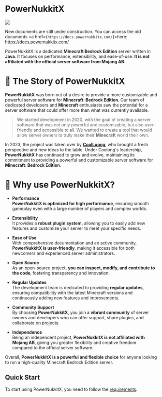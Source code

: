 
# PowerNukkitX

![](/img/PowerNukkitX.png)

<Callout type="warning">New documents are still under construction. You can access the old documents <a href={`https://docs.powernukkitx.com/`}>here:</a> https://docs.powernukkitx.com/</Callout>

PowerNukkitX is a dedicated **Minecraft Bedrock Edition** server written in **Java**. It focuses on performance, extensibility, and ease-of-use. **It is not affiliated with the official server software from Mojang AB.**

# 📕 The Story of **PowerNukkitX**

**PowerNukkitX** was born out of a desire to provide a more customizable and powerful server software for **Minecraft: Bedrock Edition**. Our team of dedicated developers and **Minecraft** enthusiasts saw the potential for a server software that could offer more than what was currently available.

> We started development in 2020, with the goal of creating a server software that was not only powerful and customizable, but also user-friendly and accessible to all. We wanted to create a tool that would allow server owners to truly make their **Minecraft** world their own.

In 2023, the project was taken over by **[CoolLoong](https://github.com/CoolLoong)**, who brought a fresh perspective and new ideas to the table. Under Coolong's leadership, **PowerNukkitX** has continued to grow and evolve, maintaining its commitment to providing a powerful and customizable server software for **Minecraft: Bedrock Edition**.

# 🐲 Why use PowerNukkitX?

- **Performance**<br/> **PowerNukkitX is optimized for high performance**, ensuring smooth gameplay even with a large number of players and complex worlds.

- **Extensibility**<br/> It provides a **robust plugin system**, allowing you to easily add new features and customize your server to meet your specific needs.

- **Ease of Use**<br/> With comprehensive documentation and an active community, **PowerNukkitX is user-friendly**, making it accessible for both newcomers and experienced server administrators.

- **Open Source**<br/> As an open-source project, **you can inspect, modify, and contribute to the code**, fostering transparency and innovation.

- **Regular Updates**<br/> The development team is dedicated to providing **regular updates**, ensuring compatibility with the latest Minecraft versions and continuously adding new features and improvements.

- **Community Support**<br/> By choosing **PowerNukkitX**, you join a **vibrant community** of server owners and developers who can offer support, share plugins, and collaborate on projects.

- **Independence**<br/> Being an independent project, **PowerNukkitX is not affiliated with Mojang AB**, giving you greater flexibility and creative freedom compared to the official server software.

Overall, **PowerNukkitX is a powerful and flexible choice** for anyone looking to run a high-quality Minecraft Bedrock Edition server.

## Quick Start

To start using PowerNukkitX, you need to follow the [requirements](/requirements).
